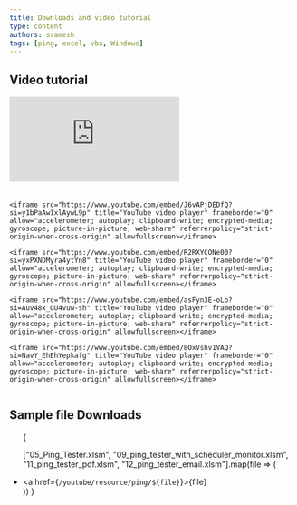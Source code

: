 ```yaml
---
title: Downloads and video tutorial
type: content
authors: sramesh
tags: [ping, excel, vba, Windows]
---
```


## Video tutorial

<div style="display:flex; flex-wrap: wrap; gap:20px;">
    <iframe src="https://www.youtube.com/embed/kbcKiL9Uks8?si=WssL0AHANf76nCcI" title="YouTube video player" frameborder="0" allow="accelerometer; autoplay; clipboard-write; encrypted-media; gyroscope; picture-in-picture; web-share" referrerpolicy="strict-origin-when-cross-origin" allowfullscreen></iframe>

    <iframe src="https://www.youtube.com/embed/J6vAPjDEDfQ?si=y1bPaAw1xlAywL9p" title="YouTube video player" frameborder="0" allow="accelerometer; autoplay; clipboard-write; encrypted-media; gyroscope; picture-in-picture; web-share" referrerpolicy="strict-origin-when-cross-origin" allowfullscreen></iframe>

    <iframe src="https://www.youtube.com/embed/R2RXYCONe00?si=yxPXNDMyra4ytYn8" title="YouTube video player" frameborder="0" allow="accelerometer; autoplay; clipboard-write; encrypted-media; gyroscope; picture-in-picture; web-share" referrerpolicy="strict-origin-when-cross-origin" allowfullscreen></iframe>

    <iframe src="https://www.youtube.com/embed/asFyn3E-oLo?si=Auv48x_GU4vuw-sh" title="YouTube video player" frameborder="0" allow="accelerometer; autoplay; clipboard-write; encrypted-media; gyroscope; picture-in-picture; web-share" referrerpolicy="strict-origin-when-cross-origin" allowfullscreen></iframe>

    <iframe src="https://www.youtube.com/embed/8OxVshv1VAQ?si=NavY_EhEhYepkafg" title="YouTube video player" frameborder="0" allow="accelerometer; autoplay; clipboard-write; encrypted-media; gyroscope; picture-in-picture; web-share" referrerpolicy="strict-origin-when-cross-origin" allowfullscreen></iframe>
</div>

## Sample file Downloads

<ul>
{
   
["05_Ping_Tester.xlsm", "09_ping_tester_with_scheduler_monitor.xlsm", "11_ping_tester_pdf.xlsm", "12_ping_tester_email.xlsm"].map(file => (
    <li>
        <a href={`/youtube/resource/ping/${file}`}>{file}</a>
    </li>
    ))
}
</ul>